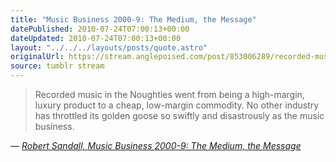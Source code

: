 ```yaml
---
title: "Music Business 2000-9: The Medium, the Message"
datePublished: 2010-07-24T07:00:13+00:00
dateUpdated: 2010-07-24T07:00:13+00:00
layout: "../../../layouts/posts/quote.astro"
originalUrl: https://stream.anglepoised.com/post/853006289/recorded-music-in-the-noughties-went-from-being-a
source: tumblr stream
---
```


> Recorded music in the Noughties went from being a high-margin, luxury product to a cheap, low-margin commodity. No other industry has throttled its golden goose so swiftly and disastrously as the music business.

— <cite>[Robert Sandall, _Music Business 2000-9: The Medium, the Message_](https://theartsdesk.com/new-music/music-business-2000-9-medium-message)</cite>
